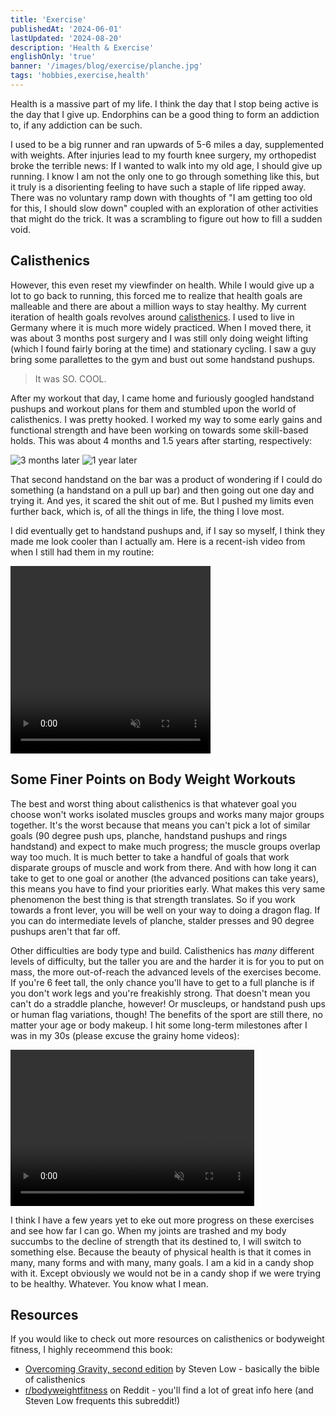 ```yaml
---
title: 'Exercise'
publishedAt: '2024-06-01'
lastUpdated: '2024-08-20'
description: 'Health & Exercise'
englishOnly: 'true'
banner: '/images/blog/exercise/planche.jpg'
tags: 'hobbies,exercise,health'
---
```


Health is a massive part of my life. I think the day that I stop being active is
the day that I give up. Endorphins can be a good thing to form an addiction to,
if any addiction can be such.

I used to be a big runner and ran upwards of 5-6 miles a day, supplemented with
weights. After injuries lead to my fourth knee surgery, my orthopedist broke the
terrible news: If I wanted to walk into my old age, I should give up running. I
know I am not the only one to go through something like this, but it truly is a
disorienting feeling to have such a staple of life ripped away. There was no
voluntary ramp down with thoughts of "I am getting too old for this, I should
slow down" coupled with an exploration of other activities that might do the
trick. It was a scrambling to figure out how to fill a sudden void.

## Calisthenics

However, this even reset my viewfinder on health. While I would give up a lot to
go back to running, this forced me to realize that health goals are malleable
and there are about a million ways to stay healthy. My current iteration of
health goals revolves around
[calisthenics](https://www.redbull.com/gb-en/complete-guide-to-calisthenics). I
used to live in Germany where it is much more widely practiced. When I moved
there, it was about 3 months post surgery and I was still only doing weight
lifting (which I found fairly boring at the time) and stationary cycling. I saw
a guy bring some parallettes to the gym and bust out some handstand pushups.

> It was SO. COOL.

After my workout that day, I came home and furiously googled handstand pushups
and workout plans for them and stumbled upon the world of calisthenics. I was
pretty hooked. I worked my way to some early gains and functional strength and
have been working on towards some skill-based holds. This was about 4 months and
1.5 years after starting, respectively:

<div className='flex items-center'>
  <Img
    mdx
    publicId='/images/blog/exercise/v-sit-handstand.gif'
    alt='3 months later'
    width={350}
    height={650}
  />
  <Img
    mdx
    publicId='/images/blog/exercise/bar-handstand.gif'
    alt='1 year later'
    width={350}
    height={650}
  />
</div>

That second handstand on the bar was a product of wondering if I could do
something (a handstand on a pull up bar) and then going out one day and trying
it. And yes, it scared the shit out of me. But I pushed my limits even further
back, which is, of all the things in life, the thing I love most.

I did eventually get to handstand pushups and, if I say so myself, I think they
made me look cooler than I actually am. Here is a recent-ish video from when I
still had them in my routine:

<video
  className='mx-auto'
  muted
  src='https://folio-v2-images.s3.us-west-2.amazonaws.com/images/blog/exercise/handstand-pushups.mp4'
  width='320'
  height='300'
  controls
/>

## Some Finer Points on Body Weight Workouts

The best and worst thing about calisthenics is that whatever goal you choose
won't works isolated muscles groups and works many major groups together. It's
the worst because that means you can't pick a lot of similar goals (90 degree
push ups, planche, handstand pushups and rings handstand) and expect to make
much progress; the muscle groups overlap way too much. It is much better to take
a handful of goals that work disparate groups of muscle and work from there. And
with how long it can take to get to one goal or another (the advanced positions
can take years), this means you have to find your priorities early. What makes
this very same phenomenon the best thing is that strength translates. So if you
work towards a front lever, you will be well on your way to doing a dragon flag.
If you can do intermediate levels of planche, stalder presses and 90 degree
pushups aren't that far off.

Other difficulties are body type and build. Calisthenics has _many_ different
levels of difficulty, but the taller you are and the harder it is for you to put
on mass, the more out-of-reach the advanced levels of the exercises become. If
you're 6 feet tall, the only chance you'll have to get to a full planche is if
you don't work legs and you're freakishly strong. That doesn't mean you can't do
a straddle planche, however! Or muscleups, or handstand push ups or human flag
variations, though! The benefits of the sport are still there, no matter your
age or body makeup. I hit some long-term milestones after I was in my 30s
(please excuse the grainy home videos):

<div className='flex items-center gap-2'>
  <video
    className='mx-auto'
    muted
    src='https://folio-v2-images.s3.us-west-2.amazonaws.com/images/blog/exercise/current-planche.mp4'
    width='390'
    height='250'
    controls
  />
  <video
    className='mx-auto'
    muted
    src='https://folio-v2-images.s3.us-west-2.amazonaws.com/images/blog/exercise/current-front-lever.mp4'
    width='390'
    height='250'
    controls
  />
</div>

I think I have a few years yet to eke out more progress on these exercises and
see how far I can go. When my joints are trashed and my body succumbs to the
decline of strength that its destined to, I will switch to something else.
Because the beauty of physical health is that it comes in many, many forms and
with many, many goals. I am a kid in a candy shop with it. Except obviously we
would not be in a candy shop if we were trying to be healthy. Whatever. You know
what I mean.

## Resources

If you would like to check out more resources on calisthenics or bodyweight
fitness, I highly receommend this book:

- [Overcoming Gravity, second edition](https://www.goodreads.com/book/show/62807799-overcoming-gravity)
  by Steven Low - basically the bible of calisthenics
- [r/bodyweightfitness](https://reddit.com/r/bodyweightfitness/) on Reddit -
  you'll find a lot of great info here (and Steven Low frequents this
  subreddit!)
